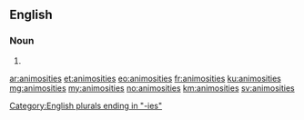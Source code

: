 ==English==

===Noun===
{{head|en|plural}}

# {{plural of|animosity|lang=en}}

[[Category:English plurals ending in "-ies"]]

[[ar:animosities]]
[[et:animosities]]
[[eo:animosities]]
[[fr:animosities]]
[[ku:animosities]]
[[mg:animosities]]
[[my:animosities]]
[[no:animosities]]
[[km:animosities]]
[[sv:animosities]]